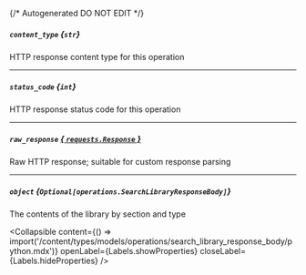 {/* Autogenerated DO NOT EDIT  */}

##### `content_type` *{`str`}*
HTTP response content type for this operation

---
##### `status_code` *{`int`}*
HTTP response status code for this operation

---
##### `raw_response` [*{ `requests.Response` }*](https://requests.readthedocs.io/en/latest/api/#requests.Response)
Raw HTTP response; suitable for custom response parsing

---
##### `object` *{`Optional[operations.SearchLibraryResponseBody]`}*
The contents of the library by section and type

<Collapsible content={() => import('/content/types/models/operations/search_library_response_body/python.mdx')} openLabel={Labels.showProperties} closeLabel={Labels.hideProperties} />



